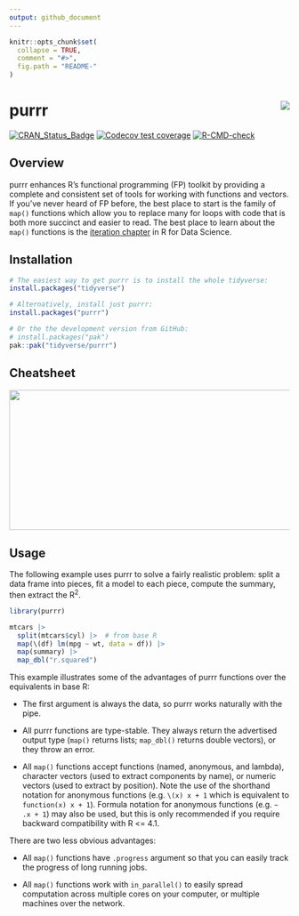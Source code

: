 ```yaml
---
output: github_document
---
```


<!-- README.md is generated from README.Rmd. Please edit that file -->

```r
knitr::opts_chunk$set(
  collapse = TRUE,
  comment = "#>",
  fig.path = "README-"
)
```

# purrr <img src="man/figures/logo.png" align="right" />

<!-- badges: start -->
[![CRAN_Status_Badge](https://www.r-pkg.org/badges/version/purrr)](https://cran.r-project.org/package=purrr)
[![Codecov test coverage](https://codecov.io/gh/tidyverse/purrr/branch/master/graph/badge.svg)](https://app.codecov.io/gh/tidyverse/purrr?branch=master)
[![R-CMD-check](https://github.com/tidyverse/purrr/actions/workflows/R-CMD-check.yaml/badge.svg)](https://github.com/tidyverse/purrr/actions/workflows/R-CMD-check.yaml)
<!-- badges: end -->

## Overview

purrr enhances R's functional programming (FP) toolkit by providing a complete and consistent set of tools for working with functions and vectors. If you've never heard of FP before, the best place to start is the family of `map()` functions which allow you to replace many for loops with code that is both more succinct and easier to read. The best place to learn about the `map()` functions is the [iteration chapter](https://r4ds.hadley.nz/iteration) in R for Data Science.

## Installation

```r
# The easiest way to get purrr is to install the whole tidyverse:
install.packages("tidyverse")

# Alternatively, install just purrr:
install.packages("purrr")

# Or the the development version from GitHub:
# install.packages("pak")
pak::pak("tidyverse/purrr")
```

## Cheatsheet

<a href="https://github.com/rstudio/cheatsheets/blob/master/purrr.pdf"><img src="https://raw.githubusercontent.com/rstudio/cheatsheets/master/pngs/thumbnails/purrr-cheatsheet-thumbs.png" width="630" height="252"/></a>  

## Usage

The following example uses purrr to solve a fairly realistic problem: split a data frame into pieces, fit a model to each piece, compute the summary, then extract the R^2^.

```r
library(purrr)

mtcars |> 
  split(mtcars$cyl) |>  # from base R
  map(\(df) lm(mpg ~ wt, data = df)) |> 
  map(summary) |>
  map_dbl("r.squared")
```

This example illustrates some of the advantages of purrr functions over the equivalents in base R:

* The first argument is always the data, so purrr works naturally with the pipe.

* All purrr functions are type-stable. They always return the advertised output
  type (`map()` returns lists; `map_dbl()` returns double vectors), or they 
  throw an error.
  
* All `map()` functions accept functions (named, anonymous, and lambda), 
   character vectors (used to extract components by name), or numeric vectors 
  (used to extract by position). Note the use of the shorthand notation for anonymous functions (e.g. `\(x) x + 1` which is equivalent to `function(x) x + 1`). Formula notation for anonymous functions (e.g. `~ .x + 1`) may also be used, but this is only recommended if you require backward compatibility with R <= 4.1.

There are two less obvious advantages:

* All `map()` functions have `.progress` argument so that you can easily track
  the progress of long running jobs.

* All `map()` functions work with `in_parallel()` to easily spread computation 
  across multiple cores on your computer, or multiple machines over the network.
